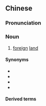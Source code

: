 {{also|异地}}
==Chinese==
{{zh-forms|s=异地}}

===Pronunciation===
{{zh-pron
|m=yìdì
|c=ji6 dei6
|mn=ī-tē/ī-tōe
|cat=n
}}

===Noun===
{{zh-noun}}

# [[foreign]] [[land]]

====Synonyms====
* {{zh-l|他鄉}}
* {{zh-l|外地}}
* {{zh-l|外鄉}}
* {{zh-l|異鄉}}

====Derived terms====
{{zh-der|異地戀}}